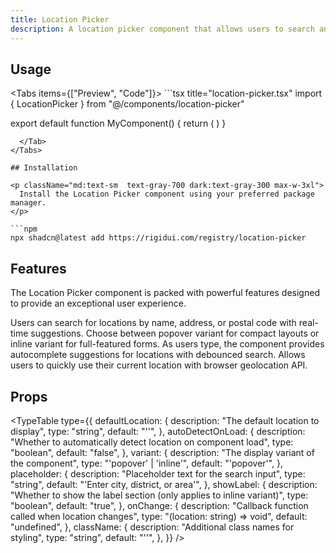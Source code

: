 ```yaml
---
title: Location Picker
description: A location picker component that allows users to search and select locations.
---
```



## Usage

<Tabs items={["Preview", "Code"]}>
  <Tab value="Preview">
    <LocationPickerPreview />
  </Tab>
  <Tab value="Code">
    ```tsx title="location-picker.tsx"
import { LocationPicker } from "@/components/location-picker"

export default function MyComponent() {
  return (
    <LocationPicker />
  )
}
```
  </Tab>
</Tabs>

## Installation

<p className="md:text-sm  text-gray-700 dark:text-gray-300 max-w-3xl">
  Install the Location Picker component using your preferred package manager.
</p>

```npm
npx shadcn@latest add https://rigidui.com/registry/location-picker
```

## Features


<p className="md:text-sm mb-4!  text-gray-700 dark:text-gray-300 max-w-3xl">
  The Location Picker component is packed with powerful features designed to
  provide an exceptional user experience.
</p>

<Cards>
  <Card title="Location Search">
    Users can search for locations by name, address, or postal code with
    real-time suggestions.
  </Card>
  <Card title="Dual Variants">
    Choose between popover variant for compact layouts or inline variant for
    full-featured forms.
  </Card>
  <Card title="Autocomplete Suggestions">
    As users type, the component provides autocomplete suggestions for locations
    with debounced search.
  </Card>
  <Card title="Geolocation Support">
    Allows users to quickly use their current location with browser geolocation
    API.
  </Card>
</Cards>

## Props

<TypeTable
  type={{
    defaultLocation: {
      description: "The default location to display",
      type: "string",
      default: "''",
    },
    autoDetectOnLoad: {
      description: "Whether to automatically detect location on component load",
      type: "boolean",
      default: "false",
    },
    variant: {
      description: "The display variant of the component",
      type: "'popover' | 'inline'",
      default: "'popover'",
    },
    placeholder: {
      description: "Placeholder text for the search input",
      type: "string",
      default: "'Enter city, district, or area'",
    },
    showLabel: {
      description:
        "Whether to show the label section (only applies to inline variant)",
      type: "boolean",
      default: "true",
    },
    onChange: {
      description: "Callback function called when location changes",
      type: "(location: string) => void",
      default: "undefined",
    },
    className: {
      description: "Additional class names for styling",
      type: "string",
      default: "''",
    },
  }}
/>
